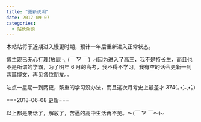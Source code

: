 ```yaml
---
title: "更新说明"
date: 2017-09-07
categories:
  - 站长杂谈
---
```


本站站将于近期进入慢更时期，预计一年后重新进入正常状态。

博主现已无心打理(放屁 ╮(￣ ▽ ￣)╭)因为进入了高三，我不是特长生，而且也不是所谓的学霸，为了明年 6 月的高考，我不得不学习，我有空的话会更新一到两篇博文，再见各位朋友。。

站点一星期一到两更，繁重的学习没办法，而且这次月考史上最差才 374(｡•́︿•̀｡)

\===2018-06-08 更新===

以上都是废话了，解放了，苦逼的高中生活再不见。～(￣ ▽ ￣～)~
